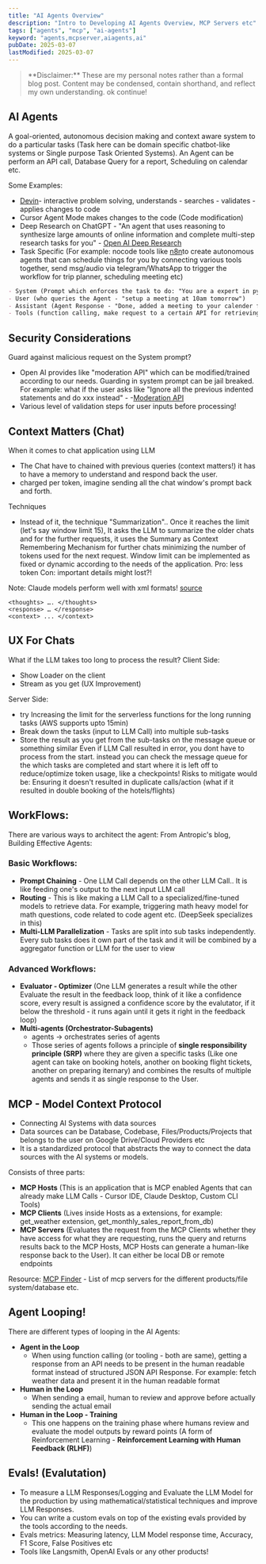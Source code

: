 ```yaml
---
title: "AI Agents Overview"
description: "Intro to Developing AI Agents Overview, MCP Servers etc"
tags: ["agents", "mcp", "ai-agents"]
keyword: "agents,mcpserver,aiagents,ai"
pubDate: 2025-03-07
lastModified: 2025-03-07
---
```



<BlockQuote>
  **Disclaimer:** These are my personal notes rather than a formal blog post.
  Content may be condensed, contain shorthand, and reflect my own understanding.
  ok continue!
</BlockQuote>

## AI Agents

A goal-oriented, autonomous decision making and context aware system to do a particular tasks (Task here can be domain specific chatbot-like systems or Single purpose Task Oriented Systems). An Agent can be perform an API call, Database Query for a report, Scheduling on calendar etc.

Some Examples:

- [Devin](https://devin.ai/)- interactive problem solving, understands - searches - validates - applies changes to code
- Cursor Agent Mode makes changes to the code (Code modification)
- Deep Research on ChatGPT - "An agent that uses reasoning to synthesize large amounts of online information and complete multi-step research tasks for you" - [Open AI Deep Research](https://openai.com/index/introducing-deep-research/)
- Task Specific (For example: nocode tools like [n8n](https://n8n.io/)to create autonomous agents that can schedule things for you by connecting various tools together, send msg/audio via telegram/WhatsApp to trigger the workflow for trip planner, scheduling meeting etc)

```markdown
- System (Prompt which enforces the task to do: "You are a expert in python and do the code review. Make sure it follow the linting rules as follows: ")
- User (who queries the Agent - "setup a meeting at 10am tomorrow")
- Assistant (Agent Response - "Done, added a meeting to your calender for 10am tomorrow")
- Tools (function calling, make request to a certain API for retrieving result like run the sql statement to get reports for this year)
```

## Security Considerations

Guard against malicious request on the System prompt?

- Open AI provides like "moderation API" which can be modified/trained according to our needs. Guarding in system prompt can be jail breaked. For example: what if the user asks like "Ignore all the previous indented statements and do xxx instead" - -[Moderation API](https://platform.openai.com/docs/guides/moderation/overview)
- Various level of validation steps for user inputs before processing!

## Context Matters (Chat)

When it comes to chat application using LLM

- The Chat have to chained with previous queries (context matters!) it has to have a memory to understand and respond back the user.
- charged per token, imagine sending all the chat window's prompt back and forth.

Techniques

- Instead of it, the technique "Summarization".. Once it reaches the limit (let's say window limit 15), It asks the LLM to summarize the older chats and for the further requests, it uses the Summary as Context Remembering Mechanism for further chats minimizing the number of tokens used for the next request. Window limit can be implemented as fixed or dynamic according to the needs of the application.
  Pro: less token
  Con: important details might lost?!

Note: Claude models perform well with xml formats! [source](https://docs.anthropic.com/en/docs/build-with-claude/prompt-engineering/use-xml-tags)

```
<thoughts> …. </thoughts>
<response> … </response>
<context> ... </context>
```

## UX For Chats

What if the LLM takes too long to process the result?
Client Side:

- Show Loader on the client
- Stream as you get (UX Improvement)

Server Side:

- try Increasing the limit for the serverless functions for the long running tasks (AWS supports upto 15min)
- Break down the tasks (input to LLM Call) into multiple sub-tasks
- Store the result as you get from the sub-tasks on the message queue or something similar
  Even if LLM Call resulted in error, you dont have to process from the start. instead you can check the message queue for the which tasks are completed and start where it is left off to reduce/optimize token usage, like a checkpoints!
  Risks to mitigate would be: Ensuring it doesn't resulted in duplicate calls/action (what if it resulted in double booking of the hotels/flights)

## WorkFlows:

There are various ways to architect the agent: From Antropic's blog, Building Effective Agents:

### Basic Workflows:

- **Prompt Chaining** - One LLM Call depends on the other LLM Call.. It is like feeding one's output to the next input LLM call
- **Routing** - This is like making a LLM Call to a specialized/fine-tuned models to retrieve data. For example, triggering math heavy model for math questions, code related to code agent etc. (DeepSeek specializes in this)
- **Multi-LLM Parallelization** - Tasks are split into sub tasks independently. Every sub tasks does it own part of the task and it will be combined by a aggregator function or LLM for the user to view

### Advanced Workflows:

- **Evaluator - Optimizer** (One LLM generates a result while the other Evaluate the result in the feedback loop, think of it like a confidence score, every result is assigned a confidence score by the evalutator, if it below the threshold - it runs again until it gets it right in the feedback loop)
- **Multi-agents (Orchestrator-Subagents)**
  - agents → orchestrates series of agents
  - Those series of agents follows a principle of **single responsibility principle (SRP)** where they are given a specific tasks (Like one agent can take on booking hotels, another on booking flight tickets, another on preparing iternary) and combines the results of multiple agents and sends it as single response to the User.

## MCP - Model Context Protocol

- Connecting AI Systems with data sources
- Data sources can be Database, Codebase, Files/Products/Projects that belongs to the user on Google Drive/Cloud Providers etc
- It is a standardized protocol that abstracts the way to connect the data sources with the AI systems or models.

Consists of three parts:

- **MCP Hosts** (This is an application that is MCP enabled Agents that can already make LLM Calls - Cursor IDE, Claude Desktop, Custom CLI Tools)
- **MCP Clients** (Lives inside Hosts as a extensions, for example: get_weather extension, get_monthly_sales_report_from_db)
- **MCP Servers** (Evaluates the request from the MCP Clients whether they have access for what they are requesting, runs the query and returns results back to the MCP Hosts, MCP Hosts can generate a human-like response back to the User). It can either be local DB or remote endpoints

Resource: [MCP Finder](https://www.mcpfinder.com/) - List of mcp servers for the different products/file system/database etc.

## Agent Looping!

There are different types of looping in the AI Agents:

- **Agent in the Loop**
  - When using function calling (or tooling - both are same), getting a response from an API needs to be present in the human readable format instead of structured JSON API Response. For example: fetch weather data and present it in the human readable format
- **Human in the Loop**
  - When sending a email, human to review and approve before actually sending the actual email
- **Human in the Loop - Training**
  - This one happens on the training phase where humans review and evaluate the model outputs by reward points (A form of Reinforcement Learning - **Reinforcement Learning with Human Feedback (RLHF)**)

## Evals! (Evalutation)

- To measure a LLM Responses/Logging and Evaluate the LLM Model for the production by using mathematical/statistical techniques and improve LLM Responses.
- You can write a custom evals on top of the existing evals provided by the tools according to the needs.
- Evals metrics: Measuring latency, LLM Model response time, Accuracy, F1 Score, False Positives etc
- Tools like Langsmith, OpenAI Evals or any other products!
